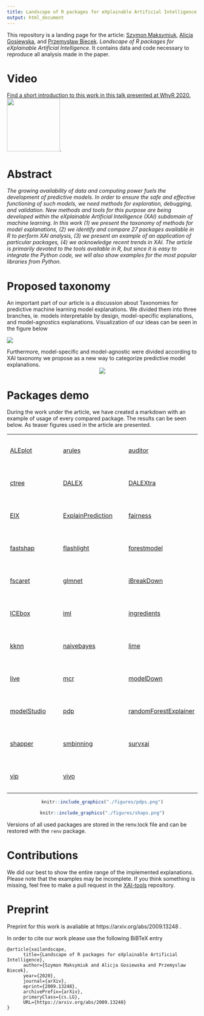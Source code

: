 ```yaml
---
title: Landscape of R packages for eXplainable Artificial Intelligence
output: html_document
---
```


This repository is a landing page for  the article: [Szymon Maksymiuk](https://www.linkedin.com/in/szymon-maksymiuk/), [Alicja Gosiewska](https://www.linkedin.com/in/alicja-gosiewska/), and [Przemysław Biecek](https://www.linkedin.com/in/pbiecek/). *Landscape of R packages for eXplainable Artificial Intelligence*. It contains data and code necessary to reproduce all analysis made in the paper.

# Video 

<a href="https://youtu.be/C7ac4A1t7sc?t=2763">Find a short introduction to this work in this talk presented at WhyR 2020. <img src="figures/youtube.png" width=140></a>.


# Abstract 

*The growing availability of data and computing power fuels the development of predictive models. In order to ensure the safe and effective functioning of such models, we need methods for exploration, debugging, and validation. New methods and tools for this purpose are being developed within the eXplainable Artificial Intelligence (XAI) subdomain of machine learning.*
*In this work (1) we present the taxonomy of methods for model explanations, (2) we identify and compare 27 packages available in R to perform XAI analysis, (3) we present an example of an application of particular packages, (4) we acknowledge recent trends in XAI. The article is primarily devoted to the tools available in R, but since it is easy to integrate the Python code, we will also show examples for the most popular libraries from Python.*

# Proposed taxonomy

An important part of our article is a discussion about Taxonomies for predictive machine learning model explanations. We divided them into three branches, ie. models interpretable by design, model-specific explanations, and model-agnostics explanations. Visualization of our ideas can be seen in the figure below

![](./figures/xai_taxonomy.png)

Furthermore, model-specific and model-agnostic were divided according to XAI taxonomy we propose as a new way to categorize predictive model explanations. 
<center>
![](./figures/xai_taxonomy_agnostic.png)
</center>

# Packages demo 

During the work under the article, we have created a markdown with an example of usage of every compared package. The results can be seen below. As teaser figures used in the article are presented.


<center><font size="+2">

|                                                                                       |                             |                                                                                                   |                             |                                                                                                           |
|---------------------------------------------------------------------------------------|-----------------------------|---------------------------------------------------------------------------------------------------|-----------------------------|-----------------------------------------------------------------------------------------------------------|
| <a href="https://mi2datalab\.github\.io/XAI\-tools/ALEplot\.html">ALEplot</a>         | &nbsp; &nbsp; &nbsp; &nbsp; | <a href="https://mi2datalab\.github\.io/XAI\-tools/arules\.html">arules</a>                       | &nbsp; &nbsp; &nbsp; &nbsp; |  <a href="https://mi2datalab\.github\.io/XAI\-tools/auditor\.html">auditor</a>                            |
| <a href="https://mi2datalab\.github\.io/XAI\-tools/ctree\.html">ctree</a>             | &nbsp; &nbsp; &nbsp; &nbsp; | <a href="https://mi2datalab\.github\.io/XAI\-tools/DALEX\.html">DALEX</a>                         | &nbsp; &nbsp; &nbsp; &nbsp; | <a href="https://mi2datalab\.github\.io/XAI\-tools/DALEXtra\.html">DALEXtra</a>                           |
|  <a href="https://mi2datalab\.github\.io/XAI\-tools/EIX\.html">EIX</a>                | &nbsp; &nbsp; &nbsp; &nbsp; | <a href="https://mi2datalab\.github\.io/XAI\-tools/ExplainPrediction\.html">ExplainPrediction</a> | &nbsp; &nbsp; &nbsp; &nbsp; | <a href="https://mi2datalab\.github\.io/XAI\-tools/fairness\.html">fairness</a>                           |
| <a href="https://mi2datalab\.github\.io/XAI\-tools/fastshap\.html">fastshap</a>       | &nbsp; &nbsp; &nbsp; &nbsp; | <a href="https://mi2datalab\.github\.io/XAI\-tools/flashlight\.html">flashlight</a>               | &nbsp; &nbsp; &nbsp; &nbsp; | <a href="https://mi2datalab\.github\.io/XAI\-tools/forestmodel\.html">forestmodel</a>                     |
| <a href="https://mi2datalab\.github\.io/XAI\-tools/fscaret\.html">fscaret</a>         | &nbsp; &nbsp; &nbsp; &nbsp; | <a href="https://mi2datalab\.github\.io/XAI\-tools/glmnet\.html">glmnet</a>                       | &nbsp; &nbsp; &nbsp; &nbsp; | <a href="https://mi2datalab\.github\.io/XAI\-tools/iBreakDown\.html">iBreakDown</a>                       |
| <a href="https://mi2datalab\.github\.io/XAI\-tools/ICEbox\.html">ICEbox</a>           | &nbsp; &nbsp; &nbsp; &nbsp; | <a href="https://mi2datalab\.github\.io/XAI\-tools/iml\.html">iml</a>                             | &nbsp; &nbsp; &nbsp; &nbsp; | <a href="https://mi2datalab\.github\.io/XAI\-tools/ingredients\.html">ingredients</a>                     |
| <a href="https://mi2datalab\.github\.io/XAI\-tools/kknn\.html">kknn</a>               | &nbsp; &nbsp; &nbsp; &nbsp; | <a href="https://mi2datalab\.github\.io/XAI\-tools/naivebayes\.html">naivebayes</a>               | &nbsp; &nbsp; &nbsp; &nbsp; | <a href="https://mi2datalab\.github\.io/XAI\-tools/lime\.html">lime</a>                                   |
| <a href="https://mi2datalab\.github\.io/XAI\-tools/live\.html">live</a>               | &nbsp; &nbsp; &nbsp; &nbsp; | <a href="https://mi2datalab\.github\.io/XAI\-tools/mcr\.html">mcr</a>                             | &nbsp; &nbsp; &nbsp; &nbsp; | <a href="https://mi2datalab\.github\.io/XAI\-tools/modelDown\.html">modelDown</a>                         |
| <a href="https://mi2datalab\.github\.io/XAI\-tools/modelStudio\.html">modelStudio</a> | &nbsp; &nbsp; &nbsp; &nbsp; | <a href="https://mi2datalab\.github\.io/XAI\-tools/pdp\.html">pdp</a>                             | &nbsp; &nbsp; &nbsp; &nbsp; | <a href="https://mi2datalab\.github\.io/XAI\-tools/randomForestExplainer\.html">randomForestExplainer</a> |
| <a href="https://mi2datalab\.github\.io/XAI\-tools/shapper\.html">shapper</a>         | &nbsp; &nbsp; &nbsp; &nbsp; | <a href="https://mi2datalab\.github\.io/XAI\-tools/smbinning\.html">smbinning</a>                 | &nbsp; &nbsp; &nbsp; &nbsp; | <a href="https://mi2datalab\.github\.io/XAI\-tools/survxai\.html">survxai</a>                             |
| <a href="https://mi2datalab\.github\.io/XAI\-tools/vip\.html">vip</a>                 | &nbsp; &nbsp; &nbsp; &nbsp; | <a href="https://mi2datalab\.github\.io/XAI\-tools/vivo\.html">vivo</a>                           | &nbsp; &nbsp; &nbsp; &nbsp; |                                                                                                           |

</font></center>
<center>
```r
knitr::include_graphics("./figures/pdps.png")
```

</center>
<center>
```r
knitr::include_graphics("./figures/shaps.png")
```
</center>

Versions of all used packages are stored in the renv.lock file and can be restored with the `renv` package.
 
# Contributions


We did our best to show the entire range of the implemented explanations. Please note that the examples may be incomplete. If you think something is missing, feel free to make a pull request in the [XAI-tools](https://github.com/MI2DataLab/XAI-tools) repository.


# Preprint

Preprint for this work is avaliable at https://arxiv.org/abs/2009.13248 .

In order to cite our work please use the following BiBTeX entry

```
@article{xailandscape,
      title={Landscape of R packages for eXplainable Artificial Intelligence}, 
      author={Szymon Maksymiuk and Alicja Gosiewska and Przemyslaw Biecek},
      year={2020},
      journal={arXiv},
      eprint={2009.13248},
      archivePrefix={arXiv},
      primaryClass={cs.LG},
      URL={https://arxiv.org/abs/2009.13248}
}
```
